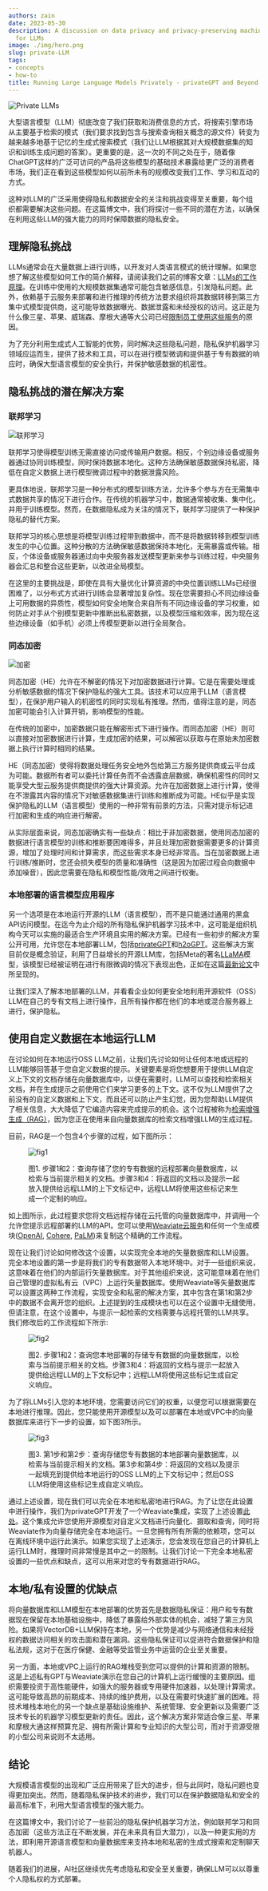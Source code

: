 ```yaml
---
authors: zain
date: 2023-05-30
description: A discussion on data privacy and privacy-preserving machine learning
  for LLMs
image: ./img/hero.png
slug: private-LLM
tags:
- concepts
- how-to
title: Running Large Language Models Privately - privateGPT and Beyond
---
```


![Private LLMs](./img/hero.png)

<!-- truncate -->

大型语言模型（LLM）彻底改变了我们获取和消费信息的方式，将搜索引擎市场从主要基于检索的模式（我们要求找到包含与搜索查询相关概念的源文件）转变为越来越多地基于记忆的生成式搜索模式（我们让LLM根据其对大规模数据集的知识和训练生成问题的答案）。更重要的是，这一次的不同之处在于，随着像ChatGPT这样的广泛可访问的产品将这些模型的基础技术暴露给更广泛的消费者市场，我们正在看到这些模型如何以前所未有的规模改变我们工作、学习和互动的方式。

这种对LLM的广泛采用使得隐私和数据安全的关注和挑战变得至关重要，每个组织都需要解决这些问题。在这篇博文中，我们将探讨一些不同的潜在方法，以确保在利用这些LLM的强大能力的同时保障数据的隐私安全。

## 理解隐私挑战

LLMs通常会在大量数据上进行训练，以开发对人类语言模式的统计理解。如果您想了解这些模型如何工作的简介解释，请阅读我们之前的博客文章：[LLMs的工作原理](/blog/what-are-llms)。在训练中使用的大规模数据集通常可能包含敏感信息，引发隐私问题。此外，依赖基于云服务来部署和进行推理的传统方法要求组织将其数据转移到第三方集中式模型提供商，这可能导致数据曝光、数据泄露和未经授权的访问。这正是为什么像三星、苹果、威瑞森、摩根大通等大公司已经[限制员工使用这些服务](https://www.hr-brew.com/stories/2023/05/11/these-companies-have-banned-chatgpt-in-the-office)的原因。

为了充分利用生成式人工智能的优势，同时解决这些隐私问题，隐私保护机器学习领域应运而生，提供了技术和工具，可以在进行模型微调和提供基于专有数据的响应时，确保大型语言模型的安全执行，并保护敏感数据的机密性。

## 隐私挑战的潜在解决方案

### 联邦学习

![联邦学习](./img/federated.png)

联邦学习使得模型训练无需直接访问或传输用户数据。相反，个别边缘设备或服务器通过协同训练模型，同时保持数据本地化。这种方法确保敏感数据保持私密，降低在自定义数据上进行模型微调过程中的数据泄露风险。

更具体地说，联邦学习是一种分布式的模型训练方法，允许多个参与方在无需集中式数据共享的情况下进行合作。在传统的机器学习中，数据通常被收集、集中化，并用于训练模型。然而，在数据隐私成为关注的情况下，联邦学习提供了一种保护隐私的替代方案。

联邦学习的核心思想是将模型训练过程带到数据中，而不是将数据转移到模型训练发生的中心位置。这种分散的方法确保敏感数据保持本地化，无需暴露或传输。相反，个体设备或服务器通过向中央服务器发送模型更新来参与训练过程，中央服务器会汇总和整合这些更新，以改进全局模型。

在这里的主要挑战是，即使在具有大量优化计算资源的中央位置训练LLMs已经很困难了，以分布式方式进行训练会显著增加复杂性。现在您需要担心不同边缘设备上可用数据的异质性，模型如何安全地聚合来自所有不同边缘设备的学习权重，如何防止对手从个别模型更新中推断出私密数据，以及模型压缩和效率，因为现在这些边缘设备（如手机）必须上传模型更新以进行全局聚合。

### 同态加密

![加密](./img/encryption.png)

同态加密（HE）允许在不解密的情况下对加密数据进行计算。它是在需要处理或分析敏感数据的情况下保护隐私的强大工具。该技术可以应用于LLM（语言模型），在保护用户输入的机密性的同时实现私有推理。然而，值得注意的是，同态加密可能会引入计算开销，影响模型的性能。

在传统的加密中，加密数据只能在解密形式下进行操作。而同态加密（HE）则可以直接对加密数据进行计算，生成加密的结果，可以解密以获取与在原始未加密数据上执行计算时相同的结果。

HE（同态加密）使得将数据处理任务安全地外包给第三方服务提供商或云平台成为可能。数据所有者可以委托计算任务而不会透露底层数据，确保机密性的同时又能享受大型云服务提供商提供的强大计算资源。允许在加密数据上进行计算，使得在不泄露其内容的情况下对敏感数据集进行训练和推断成为可能。HE似乎是实现保护隐私的LLM（语言模型）使用的一种非常有前景的方法，只需对提示标记进行加密和生成的响应进行解密。

从实际层面来说，同态加密确实有一些缺点：相比于非加密数据，使用同态加密的数据进行语言模型的训练和推断要困难得多，并且处理加密数据需要更多的计算资源，增加了处理时间和计算需求，而这些需求本身已经非常高。当在加密数据上进行训练/推断时，您还会损失模型的质量和准确性（这是因为加密过程会向数据中添加噪音），因此您需要在隐私和模型性能/效用之间进行权衡。

### 本地部署的语言模型应用程序

另一个选项是在本地运行开源的LLM（语言模型），而不是只能通过通用的黑盒API访问模型。在迄今为止介绍的所有隐私保护机器学习技术中，这可能是组织机构今天可以实施的最适合生产环境且实用的解决方案。已经有一些初步的解决方案公开可用，允许您在本地部署LLM，包括[privateGPT](https://github.com/imartinez/privateGPT)和[h2oGPT](https://github.com/h2oai/h2ogpt)。这些解决方案目前仅是概念验证，利用了日益增长的开源LLM库，包括Meta的著名[LLaMA](https://arxiv.org/abs/2302.13971)模型，该模型已经被证明在进行有限微调的情况下表现出色，正如在这篇[最新论文](https://arxiv.org/abs/2305.11206)中所呈现的。

让我们深入了解本地部署的LLM，并看看企业如何更安全地利用开源软件（OSS）LLM在自己的专有文档上进行操作，且所有操作都在他们的本地或混合服务器上进行，保护隐私。

## 使用自定义数据在本地运行LLM

在讨论如何在本地运行OSS LLM之前，让我们先讨论如何让任何本地或远程的LLM能够回答基于您自定义数据的提示。关键要素是将您想要用于提供LLM自定义上下文的文档存储在向量数据库中，以便在需要时，LLM可以查找和检索相关文档，并在生成提示之前使用它们来学习更多的上下文。这不仅为LLM提供了之前没有的自定义数据和上下文，而且还可以防止产生幻觉，因为您帮助LLM提供了相关信息，大大降低了它编造内容来完成提示的机会。这个过程被称为[检索增强生成（RAG）](https://arxiv.org/pdf/2005.11401.pdf)，因为您正在使用来自向量数据库的检索文档增强LLM的生成过程。

目前，RAG是一个包含4个步骤的过程，如下图所示：

<figure>

![fig1](./img/fig1.png)
<figcaption> 图1. 步骤1和2：查询存储了您的专有数据的远程部署向量数据库，以检索与当前提示相关的文档。步骤3和4：将返回的文档以及提示一起放入提供给远程LLM的上下文标记中，远程LLM将使用这些标记来生成一个定制的响应。</figcaption>
</figure>

如上图所示，此过程要求您将文档远程存储在云托管的向量数据库中，并调用一个允许您提示远程部署的LLM的API。您可以使用[Weaviate云服务](https://console.weaviate.cloud/)和任何一个生成模块([OpenAI](/developers/weaviate/modules/reader-generator-modules/generative-openai), [Cohere](/developers/weaviate/modules/reader-generator-modules/generative-cohere), [PaLM](/developers/weaviate/modules/reader-generator-modules/generative-palm))来复制这个精确的工作流程。

现在让我们讨论如何修改这个设置，以实现完全本地的矢量数据库和LLM设置。完全本地设置的第一步是将我们的专有数据带入本地环境中。对于一些组织来说，这意味着在他们的内部运行矢量数据库。对于其他组织来说，这可能意味着在他们自己管理的虚拟私有云（VPC）上运行矢量数据库。使用Weaviate等矢量数据库可以设置这两种工作流程，实现安全和私密的解决方案，其中包含在第1和第2步中的数据不会离开您的组织。上述提到的生成模块也可以在这个设置中无缝使用，但请注意，在这个设置中，与提示一起检索的文档需要与远程托管的LLM共享。我们修改后的工作流程如下所示:

<figure>

![fig2](./img/fig2.png)
<figcaption>图2. 步骤1和2：查询您本地部署的存储专有数据的向量数据库，以检索与当前提示相关的文档。步骤3和4：将返回的文档与提示一起放入提供给远程LLM的上下文标记中；远程LLM将使用这些标记生成自定义响应。</figcaption>
</figure>

为了将LLMs引入您的本地环境，您需要访问它们的权重，以便您可以根据需要在本地进行推理。因此，您只能使用开源模型以及可以部署在本地或VPC中的向量数据库来进行下一步的设置，如下图3所示。

<figure>

![fig3](./img/fig3.png)
<figcaption>图3. 第1步和第2步：查询存储您专有数据的本地部署向量数据库，以检索与当前提示相关的文档。第3步和第4步：将返回的文档以及提示一起填充到提供给本地运行的OSS LLM的上下文标记中；然后OSS LLM将使用这些标记生成自定义响应。</figcaption>
</figure>

通过上述设置，现在我们可以完全在本地和私密地进行RAG。为了让您在此设置中进行操作，我们为privateGPT开发了一个Weaviate集成，实现了上述设置[此处](https://github.com/hsm207/privateGPT)。这个集成允许您使用开源模型对自定义文档进行向量化、摄取和查询，同时将Weaviate作为向量存储完全在本地运行。一旦您拥有所有所需的依赖项，您可以在离线环境中运行此演示。如果您实现了上述演示，您会发现在您自己的计算机上运行LLM时，推理时间非常慢是其中之一的限制。让我们讨论一下完全本地私密设置的一些优点和缺点，这可以用来对您的专有数据进行RAG。

## 本地/私有设置的优缺点

将向量数据库和LLM模型在本地部署的优势首先是数据隐私保证：用户和专有数据现在保留在本地基础设施中，降低了暴露给外部实体的机会，减轻了第三方风险。如果将VectorDB+LLM保持在本地，另一个优势是减少与网络通信和未经授权的数据访问相关的攻击面和潜在漏洞。这些隐私保证可以促进符合数据保护和隐私法规，这对于在医疗保健、金融等受监管业务中运营的企业至关重要。

另一方面，本地或VPC上运行的RAG堆栈受到您可以提供的计算和资源的限制。这是上述私有GPT与Weaviate演示在您自己的计算机上运行缓慢的主要原因。组织需要投资于高性能硬件，如强大的服务器或专用硬件加速器，以处理计算需求。这可能导致高昂的前期成本、持续的维护费用，以及在需要时快速扩展的困难。将技术堆栈本地化的另一个缺点是基础设施维护、系统管理、安全更新以及需要广泛技术专长的机器学习模型更新的责任。因此，这个解决方案非常适合像三星、苹果和摩根大通这样预算充足、拥有所需计算和专业知识的大型公司，而对于资源受限的小型公司来说则不太适用。

## 结论

大规模语言模型的出现和广泛应用带来了巨大的进步，但与此同时，隐私问题也变得更加突出。然而，随着隐私保护技术的进步，我们可以在保护数据隐私和安全的最高标准下，利用大型语言模型的强大能力。

在这篇博文中，我们讨论了一些前沿的隐私保护机器学习方法，例如联邦学习和同态加密（这些方法正在不断发展，并在未来具有巨大潜力），以及一种更实用的方法，即利用开源语言模型和向量数据库来支持本地和私密的生成式搜索和定制聊天机器人。

随着我们的进展，AI社区继续优先考虑隐私和安全至关重要，确保LLM可以以尊重个人隐私权的方式部署。


<WhatNext />